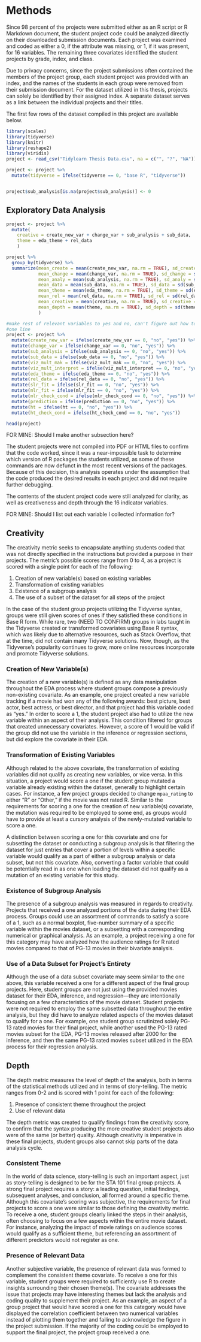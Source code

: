 # Methods

Since 98 percent of the projects were submitted either as an R script or R Markdown
document, the student project code could be analyzed directly on their downloaded
submission documents. Each project was examined and coded as either a 
0, if the attribute was missing, or 1, if it was present, for 16 variables. The 
remaining three covariates identified the student projects by grade, index, and 
class.

Due to privacy concerns, since the project submissions often contained the 
members of the project group, each student project was provided with an index, 
and the names of the students in each group were removed from their submission 
document. For the dataset utilized in this thesis, projects can 
solely be identified by their assigned index. A separate dataset serves as a link 
between the individual projects and their titles.

The first few rows of the dataset compiled in this project are available below.

```r
library(scales)
library(tidyverse)
library(knitr)
library(reshape2)
library(viridis)
project <- read_csv("Tidylearn Thesis Data.csv", na = c("", "?", "NA"))
```


```r
project <- project %>%
  mutate(tidyverse = ifelse(tidyverse == 0, "base R", "tidyverse"))


project$sub_analysis[is.na(project$sub_analysis)] <- 0
```

## Exploratory Data Analysis

```r
project <- project %>% 
  mutate(
    creative = create_new_var + change_var + sub_analysis + sub_data, 
    theme = eda_theme + rel_data
    )
```

```r
project %>%
  group_by(tidyverse) %>%
  summarize(mean_create = mean(create_new_var, na.rm = TRUE), sd_create = sd(create_new_var, na.rm = TRUE),
            mean_change = mean(change_var, na.rm = TRUE), sd_change = sd(change_var, na.rm = TRUE),
            mean_analy = mean(sub_analysis, na.rm = TRUE), sd_analy = sd(sub_analysis, na.rm = TRUE),
            mean_data = mean(sub_data, na.rm = TRUE), sd_data = sd(sub_data, na.rm = TRUE),
            mean_theme = mean(eda_theme, na.rm = TRUE), sd_theme = sd(eda_theme, na.rm = TRUE),
            mean_rel = mean(rel_data, na.rm = TRUE), sd_rel = sd(rel_data, na.rm = TRUE),
            mean_creative = mean(creative, na.rm = TRUE), sd_creative = sd(creative, na.rm = TRUE),
            mean_depth = mean(theme, na.rm = TRUE), sd_depth = sd(theme, na.rm = TRUE)
            )
```

```r
#make rest of relevant variables to yes and no, can't figure out how to do it in
#one line
project <- project %>%
  mutate(create_new_var = ifelse(create_new_var == 0, "no", "yes")) %>%
  mutate(change_var = ifelse(change_var == 0, "no", "yes")) %>%
  mutate(sub_analysis = ifelse(sub_analysis == 0, "no", "yes")) %>%
  mutate(sub_data = ifelse(sub_data == 0, "no", "yes")) %>%
  mutate(viz_mult_mak = ifelse(viz_mult_mak == 0, "no", "yes")) %>%
  mutate(viz_mult_interpret = ifelse(viz_mult_interpret == 0, "no", "yes")) %>%
  mutate(eda_theme = ifelse(eda_theme == 0, "no", "yes")) %>%
  mutate(rel_data = ifelse(rel_data == 0, "no", "yes")) %>%
  mutate(slr_fit = ifelse(slr_fit == 0, "no", "yes")) %>%
  mutate(mlr_fit = ifelse(mlr_fit == 0, "no", "yes")) %>%
  mutate(mlr_check_cond = ifelse(mlr_check_cond == 0, "no", "yes")) %>%
  mutate(prediction = ifelse(prediction == 0, "no", "yes")) %>%
  mutate(ht = ifelse(ht == 0, "no", "yes")) %>%
  mutate(ht_check_cond = ifelse(ht_check_cond == 0, "no", "yes"))
```

```r
head(project)
```

FOR MINE: Should I make another subsection here?

The student projects were not compiled into PDF or HTML files to confirm that the code
worked, since it was a near-impossible task to determine which version of R packages
the students utilized, as some of these commands are now defunct in the most
recent versions of the packages. Because of this decision, this analysis operates
under the assumption that the code produced the desired results in each project
and did not require further debugging. 

The contents of the student project code were still analyzed for clarity, 
as well as creativeness and depth through the 16 indicator variables.

FOR MINE: Should I list out each variable I collected information for?

## Creativity

The creativity metric seeks to encapsulate anything students coded that was 
not directly specified in the instructions but provided a purpose 
in their projects. The metric's possible scores range from 0 to 4, as a project is
scored with a single point for each of the following:

1. Creation of new variable(s) based on existing variables 
1. Transformation of existing variables 
1. Existence of a subgroup analysis
1. The use of a subset of the dataset for all steps of the project

In the case of the student group projects utilizing the Tidyverse syntax, groups
were still given scores of ones if they satisfied these conditions in Base R form.
While rare, two (NEED TO CONFIRM) groups in labs taught in the Tidyverse created
or transformed covariates using Base R syntax, which was likely due to alternative
resources, such as Stack Overflow, that at the time, did not contain many Tidyverse
solutions. Now, though, as the Tidyverse's popularity continues to grow, more online
resources incorporate and promote Tidyverse solutions.

### Creation of New Variable(s)

The creation of a new variable(s) is defined as any data manipulation throughout the
EDA process where student groups compose a previously non-existing covariate. As
an example, one project created a new variable tracking if a movie had won any of
the following awards: best picture, best actor, best actress, or best director, and 
that project had this variable coded as "yes." In order to score a 1, the student 
project also had to utilize the new variable within an aspect of their analysis. 
This condition filtered for groups that created unnecessary covariates. However, a 
score of 1 would be valid if the group did not use the variable in the inference
or regression sections, but did explore the covariate in their EDA.

### Transformation of Existing Variables

Although related to the above covariate, the transformation of existing variables
did not qualify as creating new variables, or vice versa. In this situation, a 
project would score a one if the student group mutated a variable already existing
within the dataset, generally to highlight certain cases. For instance, a few 
project groups decided to change `mpaa_rating` to either "R" or "Other," if the 
movie was not rated R. Similar to the requirements for scoring a one for the creation
of new variable(s) covariate, the mutation was required to be employed to some end,
as groups would have to provide at least a cursory analysis of the newly-mutated
variable to score a one. 

A distinction between scoring a one for this covariate and one for 
subsetting the dataset or conducting a subgroup analysis is that filtering the 
dataset for just entries that cover a portion of levels within a specific variable
would qualify as a part of either a subgroup analysis or data subset, but not this
covariate. Also, converting a factor variable that could be potentially
read in as one when loading the dataset did not qualify as a mutation of an 
existing variable for this study.


### Existence of Subgroup Analysis

The presence of a subgroup analysis was measured in regards to 
creativity. Projects that received a one analyzed portions of the data 
during their EDA process. Groups could use an assortment of commands
to satisfy a score of a 1, such as a normal boxplot, five-number summary of a
specific variable within the movies dataset, or a subsetting with a corresponding
numerical or graphical analysis. As an example, a project receiving a one for this
category may have analyzed how the audience ratings for R rated movies compared 
to that of PG-13 movies in their bivariate analysis.

### Use of a Data Subset for Project's Entirety

Although the use of a data subset covariate may seem similar to the one above,
this variable received a one for a different aspect of the final group 
projects. Here, student groups are not just using the provided movies dataset
for their EDA, inference, and regression—they are intentionally focusing on a few
characteristics of the movie dataset. Student projects were not required to employ
the same subsetted data throughout the entire analysis, but
they did have to analyze related aspects of the movies dataset to qualify for a 
one. For example, one student group scrutinized solely PG-13 rated movies for 
their final project, while another used the PG-13 rated movies subset for the EDA,
PG-13 movies released after 2000 for the inference, and then the same PG-13 rated
movies subset utilized in the EDA process for their regression analysis.

## Depth

The depth metric measures the level of depth of the analysis, both in terms of the
statistical methods utilized and in terms of story-telling. The metric ranges
from 0-2 and is scored with 1 point for each of the following: 

1. Presence of consistent theme throughout the project
2. Use of relevant data


The depth metric was created to qualify findings from the creativity score, to 
confirm that the syntax producing the more creative student projects also were of
the same (or better) quality. Although creativity is imperative in these final
projects, student groups also cannot skip parts of the data analysis cycle.

### Consistent Theme

In the world of data science, story-telling is such an important aspect, just
as story-telling is designed to be for the STA 101 final group projects. A strong 
final project requires a story: a leading question, initial findings, subsequent 
analyses, and conclusion, all formed around a specific theme. Although this 
covariate's scoring was subjective, the requirements for final projects to score
a one were similar to those defining the creativity metric. To receive a one, student
groups clearly linked the steps in their analysis, often choosing
to focus on a few aspects within the entire movie dataset. For instance,
analyzing the impact of movie ratings on audience scores would qualify as a sufficient 
theme, but referencing an assortment of different predictors would not register
as one. 

### Presence of Relevant Data

Another subjective variable, the presence of relevant data was formed to complement
the consistent theme covariate. To receive a one for this variable, student groups were
required to sufficiently use R to create insights surrounding their chosen theme(s).
The covariate addresses the issue that projects may have interesting themes but lack the 
analysis and coding quality to supplement their project. As an example, an aspect
of a group project that would have scored a one for this category would have 
displayed the correlation coefficient between two numerical variables instead of 
plotting them together and failing to acknowledge the figure in the project submission.
If the majority of the coding could be employed to support the final project, the
project group received a one.